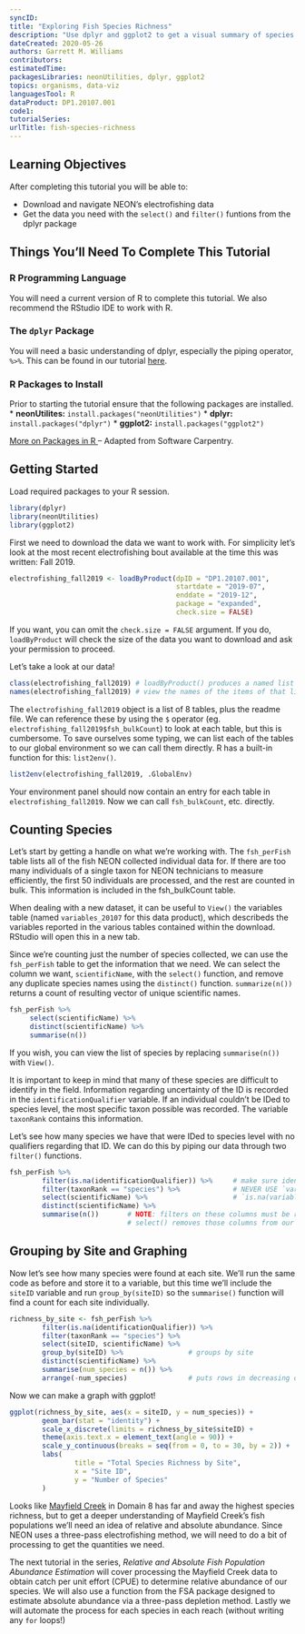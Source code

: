 ```yaml
---
syncID:
title: "Exploring Fish Species Richness"
description: "Use dplyr and ggplot2 to get a visual summary of species richness for all NEON aquatic sites."
dateCreated: 2020-05-26
authors: Garrett M. Williams
contributors: 
estimatedTime: 
packagesLibraries: neonUtilities, dplyr, ggplot2
topics: organisms, data-viz
languagesTool: R
dataProduct: DP1.20107.001
code1: 
tutorialSeries: 
urlTitle: fish-species-richness
---
```


<div id="ds-objectives" markdown="1">

## Learning Objectives 
After completing this tutorial you will be able to: 

* Download and navigate NEON's electrofishing data
* Get the data you need with the `select()` and `filter()` funtions from the 
  dplyr package


## Things You’ll Need To Complete This Tutorial

### R Programming Language
You will need a current version of R to complete this tutorial. We also recommend 
the RStudio IDE to work with R.

### The `dplyr` Package
You will need a basic understanding of dplyr, especially the piping operator, 
`%>%`. This can be found in our tutorial <a href="https://www.neonscience.org/grepl-filter-piping-dplyr-r">here</a>.

### R Packages to Install
Prior to starting the tutorial ensure that the following packages are installed. 
* **neonUtilites:** `install.packages("neonUtilities")`
* **dplyr:** `install.packages("dplyr")`
* **ggplot2:** `install.packages("ggplot2")`


<a href="https://www.neonscience.org/packages-in-r" target="_blank"> More on Packages in R </a>– Adapted from Software Carpentry.
 
</div>

## Getting Started

Load required packages to your R session.

```r
library(dplyr)
library(neonUtilities)
library(ggplot2)
```

First we need to download the data we want to work with. For simplicity let's look at the most recent electrofishing bout available at the time this was written: Fall 2019.

```r
electrofishing_fall2019 <- loadByProduct(dpID = "DP1.20107.001",
                                         startdate = "2019-07",
                                         enddate = "2019-12",
                                         package = "expanded",
                                         check.size = FALSE)
```

If you want, you can omit the `check.size = FALSE` argument. If you do, 
`loadByProduct` will check the size of the data you want to download and ask your 
permission to proceed.

Let's take a look at our data!
```r
class(electrofishing_fall2019) # loadByProduct() produces a named list
names(electrofishing_fall2019) # view the names of the items of that list
```

The `electrofishing_fall2019` object is a list of 8 tables, plus the readme file. We can reference these by using the `$` operator (eg. `electrofishing_fall2019$fsh_bulkCount`) to 
look at each table, but this is cumbersome. To save ourselves some typing, we can 
list each of the tables to our global environment so we can call them directly. R 
has a built-in function for this: `list2env()`.

```r
list2env(electrofishing_fall2019, .GlobalEnv)
```

Your environment panel should now contain an entry for each table in 
`electrofishing_fall2019`. Now we can call `fsh_bulkCount`, etc. directly.

## Counting Species

Let's start by getting a handle on what we're working with. The `fsh_perFish` 
table lists all of the fish NEON collected individual data for. If there are too 
many individuals of a single taxon for NEON technicians to measure efficiently, 
the first 50 individuals are processed, and the rest are counted in bulk. This 
information is included in the fsh_bulkCount table.

When dealing with a new dataset, it can be useful to `View()` the variables table 
(named `variables_20107` for this data product), which describeds the variables 
reported in the various tables contained within the download. RStudio will open 
this in a new tab.

Since we're counting just the number of species collected, we can use the 
`fsh_perFish` table to get the information that we need. We can select the column 
we want, `scientificName`, with the `select()` function, and remove any duplicate 
species names using the `distinct()` function. `summarize(n())` returns a count of
resulting vector of unique scientific names.

```r
fsh_perFish %>%
     select(scientificName) %>%
     distinct(scientificName) %>%
     summarise(n())
```

If you wish, you can view the list of species by replacing `summarise(n())` with `View()`.

It is important to keep in mind that many of these species are difficult to 
identify in the field. Information regarding uncertainty of the ID is recorded in 
the `identificationQualifier` variable. If an individual couldn't be IDed to 
species level, the most specific taxon possible was recorded. The variable 
`taxonRank` contains this information.

Let's see how many species we have that were IDed to species level with no qualifiers regarding that ID. We can do this by piping our data through two `filter()` functions.

```r
fsh_perFish %>%
        filter(is.na(identificationQualifier)) %>%     # make sure identificationQualifier is 'NA'
        filter(taxonRank == "species") %>%             # NEVER USE `variable == NA` for this
        select(scientificName) %>%                     # `is.na(variable)` is much more reliable
        distinct(scientificName) %>%
        summarise(n())       # NOTE: filters on these columns must be run before
                             # select() removes those columns from our data
```

## Grouping by Site and Graphing

Now let's see how many species were found at each site. We'll run the same code 
as before and store it to a variable, but this time we'll include the `siteID` 
variable and run `group_by(siteID)` so the `summarise()` function will find a 
count for each site individually. 

```r
richness_by_site <- fsh_perFish %>%
        filter(is.na(identificationQualifier)) %>%
        filter(taxonRank == "species") %>%
        select(siteID, scientificName) %>%
        group_by(siteID) %>%                # groups by site
        distinct(scientificName) %>%
        summarise(num_species = n()) %>%
        arrange(-num_species)               # puts rows in decreasing order
```

Now we can make a graph with ggplot!

```r
ggplot(richness_by_site, aes(x = siteID, y = num_species)) +
        geom_bar(stat = "identity") +
        scale_x_discrete(limits = richness_by_site$siteID) +
        theme(axis.text.x = element_text(angle = 90)) +
        scale_y_continuous(breaks = seq(from = 0, to = 30, by = 2)) +
        labs(
                title = "Total Species Richness by Site",
                x = "Site ID",
                y = "Number of Species"
        )
```

Looks like <a href="https://www.neonscience.org/field-sites/field-sites-map/MAYF">Mayfield Creek</a> in Domain 8 has far and away the
highest species richness, but to get a deeper understanding of Mayfield Creek's 
fish populations we'll need an idea of relative and absolute abundance. Since 
NEON uses a three-pass electrofishing method, we will need to do a bit of 
processing to get the quantities we need.

The next tutorial in the series, *Relative and Absolute Fish Population Abundance Estimation*
will cover processing the Mayfield Creek data to 
obtain catch per unit effort (CPUE) to determine relative abundance of our species. We will also use a function from the FSA package 
designed to estimate absolute abundance via a three-pass depletion method. Lastly 
we will automate the process for each species in each reach (without writing any 
`for` loops!)